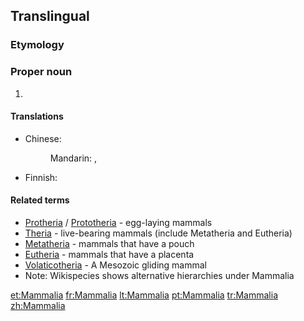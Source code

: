 ==Translingual==

===Etymology===
{{etyl|la|mul}} {{term|mamma||lang=la|breast", "udder}}
{{wikipedia}}
{{wikispecies}}

===Proper noun===
{{mul-proper noun}}

# {{taxon|class|subphylum|Vertebrata|the [[mammal]]s}}

====Translations====
{{trans-top|taxonomic class - mammals}}
* Chinese:
*: Mandarin: {{t-|cmn|哺乳綱|sc=Hani}}, {{t-|cmn|哺乳纲|tr=bǔrǔgāng|sc=Hani}}
{{trans-mid}}
* Finnish: {{t-|fi|nisäkkäät}}
{{trans-bottom}}

====Related terms====
* [[Protheria]] / [[Prototheria]] - egg-laying mammals
* [[Theria]] - live-bearing mammals (include Metatheria and Eutheria)
* [[Metatheria]] - mammals that have a pouch
* [[Eutheria]] - mammals that have a placenta
* [[Volaticotheria]] - A Mesozoic gliding mammal
* Note: Wikispecies shows alternative hierarchies under Mammalia

[[et:Mammalia]]
[[fr:Mammalia]]
[[lt:Mammalia]]
[[pt:Mammalia]]
[[tr:Mammalia]]
[[zh:Mammalia]]